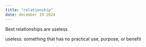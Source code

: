 ```yaml
---
title: "relationship"
date: december 19 2024
---
```


| Best relationships are useless

[useless: something that has no practical use, purpose, or benefit]{.aside}
